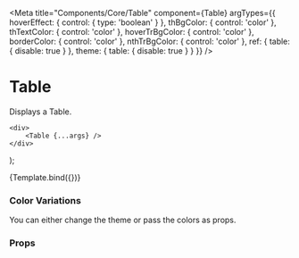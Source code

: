
<Meta
    title="Components/Core/Table"
    component={Table}
    argTypes={{
        hoverEffect: {
            control: { type: 'boolean' }
        },
        thBgColor: {
            control: 'color'
        },
        thTextColor: {
            control: 'color'
        },
        hoverTrBgColor: {
            control: 'color'
        },
        borderColor: {
            control: 'color'
        },
        nthTrBgColor: {
            control: 'color'
        },
        ref: {
            table: {
                disable: true
            }
        },
        theme: {
            table: {
                disable: true
            }
        }
    }}
/>

# Table

Displays a Table.

    <div>
        <Table {...args} />
    </div>
);

<Preview>
    <Story
        name="Table"
        args={{
            thData: [
                { id: 1, data: 'ID' },
                { id: 2, data: 'EmployeeID' },
                { id: 3, data: 'Name' }
            ],
            tdData: [
                {
                    trId: 1,
                    trData: [
                        { tdId: 1, tdData: '1' },
                        { tdId: 2, tdData: '2' },
                        { tdId: 3, tdData: '3' }
                    ]
                },
                {
                    trId: 2,
                    trData: [
                        { tdId: 1, tdData: '1' },
                        { tdId: 2, tdData: '2' },
                        { tdId: 3, tdData: '3' }
                    ]
                },
                {
                    trId: 3,
                    trData: [
                        { tdId: 1, tdData: '1' },
                        { tdId: 2, tdData: '2' },
                        { tdId: 3, tdData: '3' }
                    ]
                },
                {
                    trId: 4,
                    trData: [
                        { tdId: 1, tdData: '1' },
                        { tdId: 2, tdData: '2' },
                        { tdId: 3, tdData: '3' }
                    ]
                }
            ]
        }}
    >
        {Template.bind({})}
    </Story>
</Preview>

### Color Variations

You can either change the theme or pass the colors as props.

<Preview withToolbar>
    <div>
        <Table
            thBgColor="green"
            thData={[
                { id: 1, data: 'ID' },
                { id: 2, data: 'EmployeeID' },
                { id: 3, data: 'Name' }
            ]}
            tdData={[
                {
                    trId: 1,
                    trData: [
                        { tdId: 1, tdData: '1' },
                        { tdId: 2, tdData: '2' },
                        { tdId: 3, tdData: '3' }
                    ]
                },
                {
                    trId: 2,
                    trData: [
                        { tdId: 1, tdData: '1' },
                        { tdId: 2, tdData: '2' },
                        { tdId: 3, tdData: '3' }
                    ]
                },
                {
                    trId: 3,
                    trData: [
                        { tdId: 1, tdData: '1' },
                        { tdId: 2, tdData: '2' },
                        { tdId: 3, tdData: '3' }
                    ]
                },
                {
                    trId: 4,
                    trData: [
                        { tdId: 1, tdData: '1' },
                        { tdId: 2, tdData: '2' },
                        { tdId: 3, tdData: '3' }
                    ]
                }
            ]}
        />
    </div>
</Preview>

### Props

<Props story="Table" />
